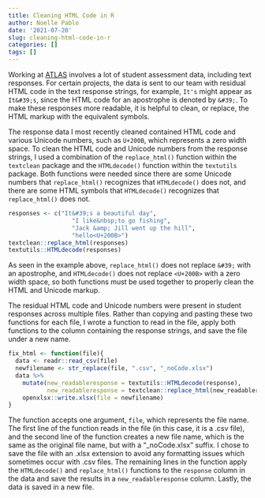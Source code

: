 ```yaml
---
title: Cleaning HTML Code in R
author: Noelle Pablo
date: '2021-07-20'
slug: cleaning-html-code-in-r
categories: []
tags: []
---
```


Working at [ATLAS](https://atlas.ku.edu/) involves a lot of student assessment data, including text responses. For certain projects, the data is sent to our team with residual HTML code in the text response strings, for example, `It's` might appear as `It&#39;s`, since the HTML code for an apostrophe is denoted by `&#39;`. To make these responses more readable, it is helpful to clean, or replace, the HTML markup with the equivalent symbols.

The response data I most recently cleaned contained HTML code and various Unicode numbers, such as `U+200B`, which represents a zero width space. To clean the HTML code and Unicode numbers from the response strings, I used a combination of the `replace_html()` function within the `textclean` package and the `HTMLdecode()` function within the `textutils` package. Both functions were needed since there are some Unicode numbers that `replace_html()` recognizes that `HTMLdecode()` does not, and there are some HTML symbols that `HTMLdecode()` recognizes that `replace_html()` does not.

```r
responses <- c("It&#39;s a beautiful day", 
                  "I like&nbsp;to go fishing",
                  "Jack &amp; Jill went up the hill",
                  "hello<U+200B>")
textclean::replace_html(responses)
textutils::HTMLdecode(responses)
```
As seen in the example above, `replace_html()` does not replace `&#39;` with an apostrophe, and `HTMLdecode()` does not replace `<U+200B>` with a zero width space, so both functions must be used together to properly clean the HTML and Unicode markup.

The residual HTML code and Unicode numbers were present in student responses across multiple files. Rather than copying and pasting these two functions for each file, I wrote a function to read in the file, apply both functions to the column containing the response strings, and save the file under a new name. 

```r
fix_html <- function(file){
  data <- readr::read_csv(file)
  newfilename <- str_replace(file, ".csv", "_noCode.xlsx")
  data %>% 
    mutate(new_readableresponse = textutils::HTMLdecode(response),
           new_readableresponse = textclean::replace_html(new_readableresponse)) %>% 
    openxlsx::write.xlsx(file = newfilename)
}
```

The function accepts one argument, `file`, which represents the file name. The first line of the function reads in the file (in this case, it is a .csv file), and the second line of the function creates a new file name, which is the same as the original file name, but with a "_noCode.xlsx" suffix. I chose to save the file with an .xlsx extension to avoid any formatting issues which sometimes occur with .csv files. The remaining lines in the function apply the `HTMLdecode()` and `replace_html()` functions to the `response` column in the data and save the results in a `new_readableresponse` column. Lastly, the data is saved in a new file.